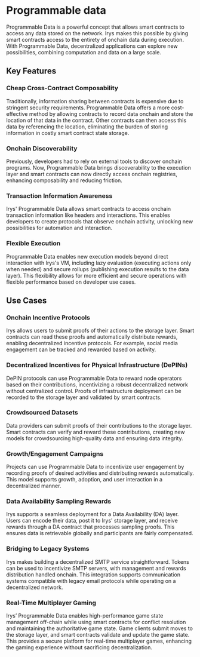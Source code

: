 
# Programmable data

<div className="">
	<SimpleRiveViewer
		src="/programmable-data/programmable-data.riv"
		width={850}
		height={300}
		stateMachine="Programmable Data"
	/>
</div>

Programmable Data is a powerful concept that allows smart contracts to access any data stored on the network. Irys makes this possible by giving smart contracts access to the entirety of onchain data during execution. With Programmable Data, decentralized applications can explore new possibilities, combining computation and data on a large scale.

## Key Features

### Cheap Cross-Contract Composability

Traditionally, information sharing between contracts is expensive due to stringent security requirements. Programmable Data offers a more cost-effective method by allowing contracts to record data onchain and store the location of that data in the contract. Other contracts can then access this data by referencing the location, eliminating the burden of storing information in costly smart contract state storage.

### Onchain Discoverability

Previously, developers had to rely on external tools to discover onchain programs. Now, Programmable Data brings discoverability to the execution layer and smart contracts can now directly access onchain registries, enhancing composability and reducing friction.

### Transaction Information Awareness

Irys' Programmable Data allows smart contracts to access onchain transaction information like headers and interactions. This enables developers to create protocols that observe onchain activity, unlocking new possibilities for automation and interaction.

### Flexible Execution

Programmable Data enables new execution models beyond direct interaction with Irys's VM, including lazy evaluation (executing actions only when needed) and secure rollups (publishing execution results to the data layer). This flexibility allows for more efficient and secure operations with flexible performance based on developer use cases.

## Use Cases

### Onchain Incentive Protocols

Irys allows users to submit proofs of their actions to the storage layer. Smart contracts can read these proofs and automatically distribute rewards, enabling decentralized incentive protocols. For example, social media engagement can be tracked and rewarded based on activity.

### Decentralized Incentives for Physical Infrastructure (DePINs)

DePIN protocols can use Programmable Data to reward node operators based on their contributions, incentivizing a robust decentralized network without centralized control. Proofs of infrastructure deployment can be recorded to the storage layer and validated by smart contracts.

### Crowdsourced Datasets

Data providers can submit proofs of their contributions to the storage layer. Smart contracts can verify and reward these contributions, creating new models for crowdsourcing high-quality data and ensuring data integrity.

### Growth/Engagement Campaigns

Projects can use Programmable Data to incentivize user engagement by recording proofs of desired activities and distributing rewards automatically. This model supports growth, adoption, and user interaction in a decentralized manner.

### Data Availability Sampling Rewards

Irys supports a seamless deployment for a Data Availability (DA) layer. Users can encode their data, post it to Irys' storage layer, and receive rewards through a DA contract that processes sampling proofs. This ensures data is retrievable globally and participants are fairly compensated.

### Bridging to Legacy Systems

Irys makes building a decentralized SMTP service straightforward. Tokens can be used to incentivize SMTP servers, with management and rewards distribution handled onchain. This integration supports communication systems compatible with legacy email protocols while operating on a decentralized network.

### Real-Time Multiplayer Gaming

Irys’ Programmable Data enables high-performance game state management off-chain while using smart contracts for conflict resolution and maintaining the authoritative game state. Game clients submit moves to the storage layer, and smart contracts validate and update the game state. This provides a secure platform for real-time multiplayer games, enhancing the gaming experience without sacrificing decentralization.
